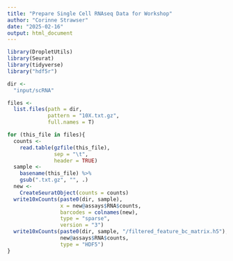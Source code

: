 ```yaml
---
title: "Prepare Single Cell RNAseq Data for Workshop"
author: "Corinne Strawser"
date: "2025-02-16"
output: html_document
---
```


```r
library(DropletUtils)
library(Seurat)
library(tidyverse)
library("hdf5r")

dir <-
  "input/scRNA"

files <-
  list.files(path = dir,
             pattern = "10X.txt.gz",
             full.names = T)

for (this_file in files){
  counts <-
    read.table(gzfile(this_file),
               sep = "\t",
               header = TRUE)
  sample <-
    basename(this_file) %>%
    gsub(".txt.gz", "", .)
  new <-
    CreateSeuratObject(counts = counts)
  write10xCounts(paste0(dir, sample),
                 x = new@assays$RNA$counts,
                 barcodes = colnames(new),
                 type = "sparse",
                 version = "3")
  write10xCounts(paste0(dir, sample, "/filtered_feature_bc_matrix.h5"),
                 new@assays$RNA$counts,
                 type = "HDF5")
}
```

